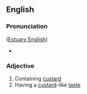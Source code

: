 ==English==

===Pronunciation===
([[w:Estuary English|Estuary English]]) {{IPA|/ˈkʌstədiː/}}
* {{homophones|custody}}
{{rfp|lang=en}}

===Adjective===
{{en-adj}}

# Containing [[custard]]
# Having a [[custard]]-like [[taste]]